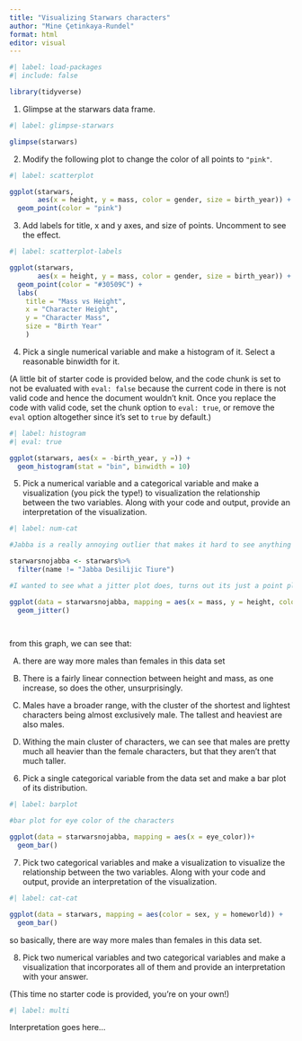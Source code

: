```yaml
---
title: "Visualizing Starwars characters"
author: "Mine Çetinkaya-Rundel"
format: html
editor: visual
---
```


```r
#| label: load-packages
#| include: false

library(tidyverse)
```

1.  Glimpse at the starwars data frame.

```r
#| label: glimpse-starwars

glimpse(starwars)
```

2.  Modify the following plot to change the color of all points to `"pink"`.

```r
#| label: scatterplot

ggplot(starwars, 
       aes(x = height, y = mass, color = gender, size = birth_year)) +
  geom_point(color = "pink")
```

3.  Add labels for title, x and y axes, and size of points. Uncomment to see the effect.

```r
#| label: scatterplot-labels

ggplot(starwars, 
       aes(x = height, y = mass, color = gender, size = birth_year)) +
  geom_point(color = "#30509C") +
  labs(
    title = "Mass vs Height",
    x = "Character Height", 
    y = "Character Mass",
    size = "Birth Year"
    )
```

4.  Pick a single numerical variable and make a histogram of it. Select a reasonable binwidth for it.

(A little bit of starter code is provided below, and the code chunk is set to not be evaluated with `eval: false` because the current code in there is not valid code and hence the document wouldn't knit. Once you replace the code with valid code, set the chunk option to `eval: true`, or remove the `eval` option altogether since it's set to `true` by default.)

```r
#| label: histogram
#| eval: true

ggplot(starwars, aes(x = -birth_year, y =)) +
  geom_histogram(stat = "bin", binwidth = 10)
```

5.  Pick a numerical variable and a categorical variable and make a visualization (you pick the type!) to visualization the relationship between the two variables. Along with your code and output, provide an interpretation of the visualization.

```r
#| label: num-cat

#Jabba is a really annoying outlier that makes it hard to see anything else on the graph with much detail, so this is a little filter to drastically improve this dataset in every single way

starwarsnojabba <- starwars%>%
  filter(name != "Jabba Desilijic Tiure")

#I wanted to see what a jitter plot does, turns out its just a point plot, but with a little bit of randomness added, so that for very dense data, the points are slightly more spread out

ggplot(data = starwarsnojabba, mapping = aes(x = mass, y = height, color = sex)) + 
  geom_jitter()

       

```

from this graph, we can see that:

A) there are way more males than females in this data set

B) There is a fairly linear connection between height and mass, as one increase, so does the other, unsurprisingly.

C) Males have a broader range, with the cluster of the shortest and lightest characters being almost exclusively male. The tallest and heaviest are also males. 

E) Withing the main cluster of characters, we can see that males are pretty much all heavier than the female characters, but that they aren't that much taller.

6.  Pick a single categorical variable from the data set and make a bar plot of its distribution.

```r
#| label: barplot

#bar plot for eye color of the characters

ggplot(data = starwarsnojabba, mapping = aes(x = eye_color))+
  geom_bar()

```

7.  Pick two categorical variables and make a visualization to visualize the relationship between the two variables. Along with your code and output, provide an interpretation of the visualization.

```r
#| label: cat-cat

ggplot(data = starwars, mapping = aes(color = sex, y = homeworld)) +
  geom_bar()

```

so basically, there are way more males than females in this data set.  

8.  Pick two numerical variables and two categorical variables and make a visualization that incorporates all of them and provide an interpretation with your answer.

(This time no starter code is provided, you're on your own!)

```r
#| label: multi

```

Interpretation goes here...